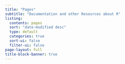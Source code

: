 ```yaml
---
title: "Pages"
subtitle: "Documentation and other Resources about R"
listing:
  contents: pages
  sort: "date-modified desc"
  type: default
  categories: true
  sort-ui: false
  filter-ui: false
page-layout: full
title-block-banner: true
---
```

